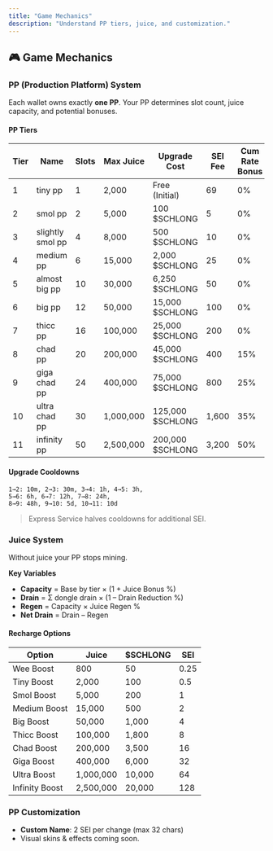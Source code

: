 ```yaml
---
title: "Game Mechanics"
description: "Understand PP tiers, juice, and customization."
---
```


## 🎮 Game Mechanics

### PP (Production Platform) System

Each wallet owns exactly **one PP**. Your PP determines slot count, juice capacity, and potential bonuses.

#### PP Tiers

| Tier | Name | Slots | Max Juice | Upgrade Cost | SEI Fee | Cum Rate Bonus |
|------|------|-------|-----------|--------------|---------|----------------|
| 1 | tiny pp | 1 | 2,000 | Free (Initial) | 69 | 0% |
| 2 | smol pp | 2 | 5,000 | 100 $SCHLONG | 5 | 0% |
| 3 | slightly smol pp | 4 | 8,000 | 500 $SCHLONG | 10 | 0% |
| 4 | medium pp | 6 | 15,000 | 2,000 $SCHLONG | 25 | 0% |
| 5 | almost big pp | 10 | 30,000 | 6,250 $SCHLONG | 50 | 0% |
| 6 | big pp | 12 | 50,000 | 15,000 $SCHLONG | 100 | 0% |
| 7 | thicc pp | 16 | 100,000 | 25,000 $SCHLONG | 200 | 0% |
| 8 | chad pp | 20 | 200,000 | 45,000 $SCHLONG | 400 | 15% |
| 9 | giga chad pp | 24 | 400,000 | 75,000 $SCHLONG | 800 | 25% |
| 10 | ultra chad pp | 30 | 1,000,000 | 125,000 $SCHLONG | 1,600 | 35% |
| 11 | infinity pp | 50 | 2,500,000 | 200,000 $SCHLONG | 3,200 | 50% |

#### Upgrade Cooldowns

```
1→2: 10m, 2→3: 30m, 3→4: 1h, 4→5: 3h,
5→6: 6h, 6→7: 12h, 7→8: 24h,
8→9: 48h, 9→10: 5d, 10→11: 10d
```

> Express Service halves cooldowns for additional SEI.

### Juice System

Without juice your PP stops mining.

**Key Variables**
- **Capacity** = Base by tier × (1 + Juice Bonus %)
- **Drain** = Σ dongle drain × (1 – Drain Reduction %)
- **Regen** = Capacity × Juice Regen %
- **Net Drain** = Drain – Regen

#### Recharge Options

| Option | Juice | $SCHLONG | SEI |
|--------|-------|----------|-----|
| Wee Boost | 800 | 50 | 0.25 |
| Tiny Boost | 2,000 | 100 | 0.5 |
| Smol Boost | 5,000 | 200 | 1 |
| Medium Boost | 15,000 | 500 | 2 |
| Big Boost | 50,000 | 1,000 | 4 |
| Thicc Boost | 100,000 | 1,800 | 8 |
| Chad Boost | 200,000 | 3,500 | 16 |
| Giga Boost | 400,000 | 6,000 | 32 |
| Ultra Boost | 1,000,000 | 10,000 | 64 |
| Infinity Boost | 2,500,000 | 20,000 | 128 |

### PP Customization

- **Custom Name**: 2 SEI per change (max 32 chars)
- Visual skins & effects coming soon. 